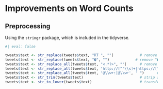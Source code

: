# Improvements on Word Counts {#sec-word-counting-improvements}

## Preprocessing

Using the `stringr` package, which is included in the tidyverse.

```r
#| eval: false

tweets$text <- str_replace(tweets$text, "RT ", "")            # remove "RT "
tweets$text <- str_replace(tweets$text, "�", "")            # remove "�"
tweets$text <- str_replace_all(tweets$text, "<.*?>", "")      # remove html tags 
tweets$text <- str_replace_all(tweets$text, 'http://[^"\\s]+|https://[^"\\s]+', " ")  # links
tweets$text <- str_replace_all(tweets$text, '@\\w+:|@\\w+', " ")      # remove handles
tweets$text <- str_trim(tweets$text)                          # strip surrounding whitespace
tweets$text <- str_to_lower(tweets$text)                      # transform to lower case 
```
